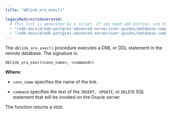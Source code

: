 ```yaml
---
title: "dblink_ora_exec()"

legacyRedirectsGenerated:
  # This list is generated by a script. If you need add entries, use the `legacyRedirects` key.
  - "/edb-docs/d/edb-postgres-advanced-server/user-guides/database-compatibility-for-oracle-developers-guide/13/dblink_ora_exec.html"
  - "/edb-docs/d/edb-postgres-advanced-server/user-guides/database-compatibility-for-oracle-developers-guide/latest/dblink_ora_exec.html"
---
```


<div id="dblink_ora_exec" class="registered_link"></div>

The `dblink_ora_exec()` procedure executes a DML or DDL statement in the remote database. The signature is:

```text
dblink_ora_exec(<conn_name>, <command>)
```

**Where:**

-   `conn_name` specifies the name of the link.

-   `command` specifies the text of the `INSERT, UPDATE`, or `DELETE` SQL statement that will be invoked on the Oracle server.

The function returns a `VOID`.
